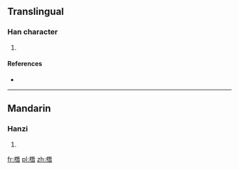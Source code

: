 ==Translingual==

===Han character===
{{Han char|rn=75|rad=木|as=12|sn=16|four=|canj=木一山日 (DMUA)}}

# {{defn|Han|sort=木12}}

====References====
* {{Han ref|kx=0555.110|dkj=15595|dj=0944.040|hdz=21290.070|uh=6A6C|ud=27244}}

----

==Mandarin==

===Hanzi===
{{cmn-hanzi|pin=[[cén]] ([[cen2]]), [[shàn]] ([[shan4]])|wg=ts'en<sup>2</sup>, shan<sup>4</sup>}}

# {{defn|Mandarin|sort=木12}}

[[fr:橬]]
[[pl:橬]]
[[zh:橬]]